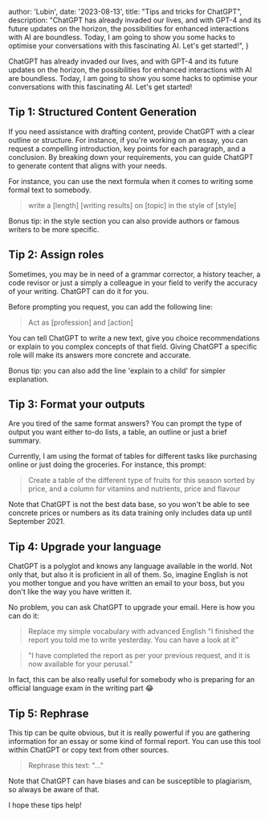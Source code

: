 
  author: 'Lubin',
  date: '2023-08-13',
  title: "Tips and tricks for ChatGPT",
  description:
    "ChatGPT has already invaded our lives, and with GPT-4 and its future updates on the horizon, the possibilities for enhanced interactions with AI are boundless. Today, I am going to show you some hacks to optimise your conversations with this fascinating AI. Let's get started!",
}


ChatGPT has already invaded our lives, and with GPT-4 and its future updates on the horizon, the possibilities for enhanced interactions with AI are boundless. 
Today, I am going to show you some hacks to optimise your conversations with this fascinating AI. Let's get started!

## Tip 1: Structured Content Generation

If you need assistance with drafting content, provide ChatGPT with a clear outline or structure. For instance, if you're working on an essay, you can request a compelling introduction, key points for each paragraph, and a conclusion. By breaking down your requirements, you can guide ChatGPT to generate content that aligns with your needs.

For instance, you can use the next formula when it comes to writing some formal text to somebody.

> write a [length] [writing results] on [topic] in the style of [style]

Bonus tip: in the style section you can also provide authors or famous writers to be more specific.

## Tip 2: Assign roles

Sometimes, you may be in need of a grammar corrector, a history teacher, a code revisor or just a simply a colleague in your field to verify the accuracy of your writing. ChatGPT can do it for you.

Before prompting you request, you can add the following line:

> Act as [profession] and [action]

You can tell ChatGPT to write a new text, give you choice recommendations or explain to you complex concepts of that field. Giving ChatGPT a specific role will make its answers more concrete and accurate.

Bonus tip: you can also add the line &apos;explain to a child&apos; for simpler explanation.

## Tip 3: Format your outputs

Are you tired of the same format answers? You can prompt the type of output you want either to-do lists, a table, an outline or just a brief summary.

Currently, I am using the format of tables for different tasks like purchasing online or just doing the groceries. For instance, this prompt:

> Create a table of the different type of fruits for this season sorted by price, and a column for vitamins and nutrients, price and flavour

Note that ChatGPT is not the best data base, so you won&apos;t be able to see concrete prices or numbers as its data training only includes data up until September 2021.

## Tip 4: Upgrade your language

ChatGPT is a polyglot and knows any language available in the world. Not only that, but also it is proficient in all of them. So, imagine English is not you mother tongue and you have written an email to your boss, but you don&apos;t like the way you have written it. 

No problem, you can ask ChatGPT to upgrade your email. Here is how you can do it:

> Replace my simple vocabulary with advanced English &quot;I finished the report you told me to write yesterday. You can have a look at it&quot;

> &quot;I have completed the report as per your previous request, and it is now available for your perusal.&quot;

In fact, this can be also really useful for somebody who is preparing for an official language exam in the writing part 😂

## Tip 5: Rephrase

This tip can be quite obvious, but it is really powerful if you are gathering information for an essay or some kind of formal report. You can use this tool within ChatGPT or copy text from other sources.

> Rephrase this text: &quot;...&quot;

Note that ChatGPT can have biases and can be susceptible to plagiarism, so always be aware of that.

I hope these tips help!